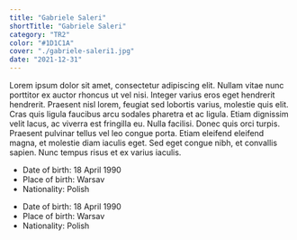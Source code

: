 ```yaml
---
title: "Gabriele Saleri"
shortTitle: "Gabriele Saleri"
category: "TR2"
color: "#1D1C1A"
cover: "./gabriele-saleri1.jpg"
date: "2021-12-31"
---
```




Lorem ipsum dolor sit amet, consectetur adipiscing elit. Nullam vitae nunc porttitor ex auctor rhoncus ut vel nisi. Integer varius eros eget hendrerit hendrerit. Praesent nisl lorem, feugiat sed lobortis varius, molestie quis elit. Cras quis ligula faucibus arcu sodales pharetra et ac ligula. Etiam dignissim velit lacus, ac viverra est fringilla eu. Nulla facilisi. Donec quis orci turpis. Praesent pulvinar tellus vel leo congue porta. Etiam eleifend eleifend magna, et molestie diam iaculis eget. Sed eget congue nibh, et convallis sapien. Nunc tempus risus et ex varius iaculis.

<div class="row">
    <div class="col p-4">
        <ul>
            <li>Date of birth: 18 April 1990</li>
            <li>Place of birth: Warsav</li>
            <li> Nationality: Polish</li>
        </ul>
    </div>
    <div class="col p-4">
        <ul>
            <li>Date of birth: 18 April 1990</li>
            <li>Place of birth: Warsav</li>
            <li> Nationality: Polish</li>
        </ul>
    </div>
  </div>